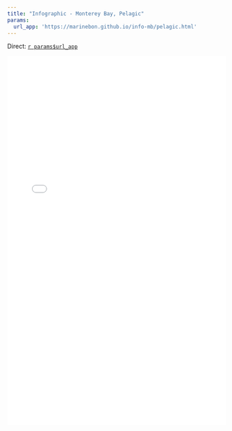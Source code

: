 ```yaml
---
title: "Infographic - Monterey Bay, Pelagic"
params:
  url_app: 'https://marinebon.github.io/info-mb/pelagic.html'
---
```


Direct: [`r params$url_app`](`r params$url_app`)

<iframe frameborder='0' width='100%' height='850' src='`r params$url_app`'></iframe>
